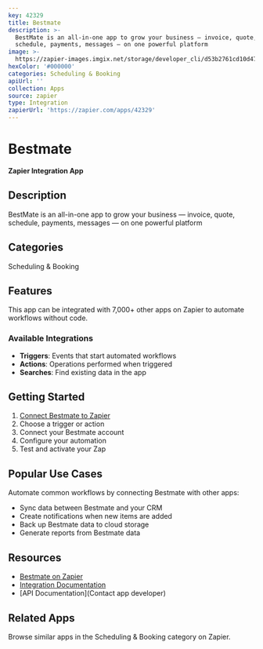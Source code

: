 ```yaml
---
key: 42329
title: Bestmate
description: >-
  BestMate is an all-in-one app to grow your business — invoice, quote,
  schedule, payments, messages — on one powerful platform
image: >-
  https://zapier-images.imgix.net/storage/developer_cli/d53b2761cd10d475e8d9a85204c197b1.png?auto=format%2Ccompress&ixlib=python-3.0.0&q=50
hexColor: '#000000'
categories: Scheduling & Booking
apiUrl: ''
collection: Apps
source: zapier
type: Integration
zapierUrl: 'https://zapier.com/apps/42329'
---
```

# Bestmate

**Zapier Integration App**

## Description

BestMate is an all-in-one app to grow your business — invoice, quote, schedule, payments, messages — on one powerful platform

## Categories

Scheduling & Booking

## Features

This app can be integrated with 7,000+ other apps on Zapier to automate workflows without code.

### Available Integrations

- **Triggers**: Events that start automated workflows
- **Actions**: Operations performed when triggered
- **Searches**: Find existing data in the app

## Getting Started

1. [Connect Bestmate to Zapier](https://zapier.com/apps/42329)
2. Choose a trigger or action
3. Connect your Bestmate account
4. Configure your automation
5. Test and activate your Zap

## Popular Use Cases

Automate common workflows by connecting Bestmate with other apps:

- Sync data between Bestmate and your CRM
- Create notifications when new items are added
- Back up Bestmate data to cloud storage
- Generate reports from Bestmate data

## Resources

- [Bestmate on Zapier](https://zapier.com/apps/42329)
- [Integration Documentation](https://zapier.com/apps/42329/integrations)
- [API Documentation](Contact app developer)

## Related Apps

Browse similar apps in the Scheduling & Booking category on Zapier.
